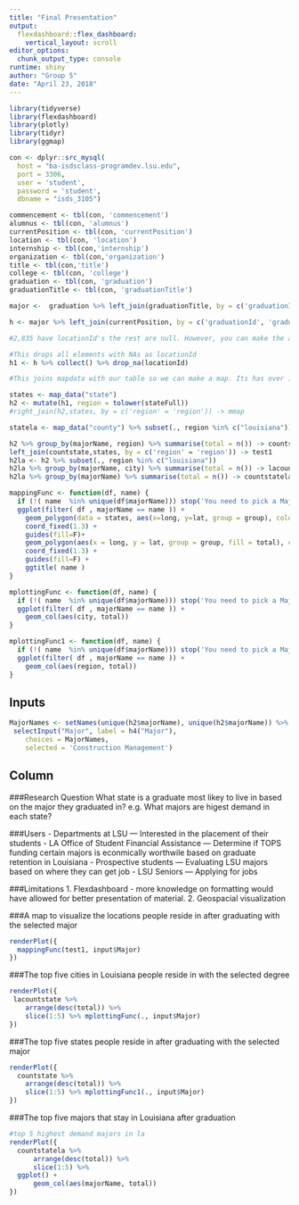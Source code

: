 ```yaml
---
title: "Final Presentation"
output: 
  flexdashboard::flex_dashboard:
    vertical_layout: scroll
editor_options: 
  chunk_output_type: console
runtime: shiny
author: "Group 5"
date: "April 23, 2018"
---
```

```r
library(tidyverse)
library(flexdashboard)
library(plotly)
library(tidyr)
library(ggmap)
```

```r
con <- dplyr::src_mysql(
  host = "ba-isdsclass-programdev.lsu.edu",
  port = 3306,
  user = 'student',
  password = 'student',
  dbname = "isds_3105") 
```

```r
commencement <- tbl(con, 'commencement')
alumnus <- tbl(con, 'alumnus')
currentPosition <- tbl(con, 'currentPosition')
location <- tbl(con, 'location')
internship <- tbl(con,'internship')
organization <- tbl(con,'organization')
title <- tbl(con,'title')
college <- tbl(con, 'college')
graduation <- tbl(con, 'graduation')
graduationTitle <- tbl(con, 'graduationTitle')
```

```r
major <-  graduation %>% left_join(graduationTitle, by = c('graduationId', 'graduationId')) %>% left_join(title, by = c('idTitle', 'idTitle')) %>% select(graduationId, majorName)

h <- major %>% left_join(currentPosition, by = c('graduationId', 'graduationId')) %>% select(graduationId, majorName, locationId) %>% left_join(location, by =c('locationId', 'locationId')) 

#2,835 have locationId's the rest are null. However, you can make the assumption to the organizationId accordingly. 
```

```r
#This drops all elements with NAs as locationId
h1 <- h %>% collect() %>% drop_na(locationId)
```

```r
#This joins mapdata with our table so we can make a map. Its has over 1 million element though so im not sure if its 100% correct.

states <- map_data("state")
h2 <- mutate(h1, region = tolower(stateFull)) 
#right_join(h2,states, by = c('region' = 'region')) -> mmap
```

```r
statela <- map_data("county") %>% subset(., region %in% c("louisiana"))
```

```r
h2 %>% group_by(majorName, region) %>% summarise(total = n()) -> countstate
left_join(countstate,states, by = c('region' = 'region')) -> test1
h2la <- h2 %>% subset(., region %in% c("louisiana"))
h2la %>% group_by(majorName, city) %>% summarise(total = n()) -> lacountstate
h2la %>% group_by(majorName) %>% summarise(total = n()) -> countstatela
```

```r
mappingFunc <- function(df, name) {
  if (!( name  %in% unique(df$majorName))) stop('You need to pick a Major within those avaialble in the dataset')
  ggplot(filter( df , majorName == name )) +
    geom_polygon(data = states, aes(x=long, y=lat, group = group), color = "black") +
    coord_fixed(1.3) +
    guides(fill=F)+
    geom_polygon(aes(x = long, y = lat, group = group, fill = total), color = "black") + 
    coord_fixed(1.3) +
    guides(fill=F) +
    ggtitle( name )
}
```

```r

mplottingFunc <- function(df, name) {
  if (!( name  %in% unique(df$majorName))) stop('You need to pick a Major within those avaialble in the dataset')
  ggplot(filter( df , majorName == name )) +
    geom_col(aes(city, total))
}
```

```r
mplottingFunc1 <- function(df, name) {
  if (!( name  %in% unique(df$majorName))) stop('You need to pick a Major within those avaialble in the dataset')
  ggplot(filter( df , majorName == name )) +
    geom_col(aes(region, total))
}
```



 
Inputs {.sidebar}
-------------------------------------

```r
MajorNames <- setNames(unique(h2$majorName), unique(h2$majorName)) %>% as.list()
 selectInput("Major", label = h4("Major"), 
    choices = MajorNames, 
    selected = 'Construction Management')
```

Column {data-width=600}
-------------------------------------
###Research Question
What state is a graduate most likey to live in based on the major they graduated in? e.g. What majors are higest demand in each state?

###Users
- Departments at LSU
  --- Interested in the placement of their students
- LA Office of Student Financial Assistance
  --- Determine if TOPS funding certain majors is econmically worthwile based on graduate retention in        Louisiana
- Prospective students
  --- Evaluating LSU majors based on where they can get job
- LSU Seniors
  --- Applying for jobs

###Limitations
1. Flexdashboard - more knowledge on formatting would have allowed for better presentation of material.
2. Geospacial visualization

###A map to visualize the locations people reside in after graduating with the selected major
```r
renderPlot({
  mappingFunc(test1, input$Major)
})
```

###The top five cities in Louisiana people reside in with the selected degree
```r
renderPlot({
 lacountstate %>% 
    arrange(desc(total)) %>%
    slice(1:5) %>% mplottingFunc(., input$Major)
})
```

###The top five states people reside in after graduating with the selected major
```r
renderPlot({
  countstate %>%
    arrange(desc(total)) %>%
    slice(1:5) %>% mplottingFunc1(., input$Major)
})
```

###The top five majors that stay in Louisiana after graduation
```r
#top 5 highest demand majors in la
renderPlot({
  countstatela %>% 
      arrange(desc(total)) %>%
      slice(1:5) %>%
  ggplot() +
      geom_col(aes(majorName, total))
})
```


